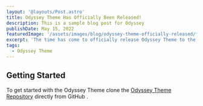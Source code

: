 ```yaml
---
layout: '@layouts/Post.astro'
title: Odyssey Theme Has Officially Been Released!
description: This is a sample blog post for Odyssey
publishDate: May 15, 2022
featuredImage: '/assets/images/blog/odyssey-theme-officially-released/featured.jpg'
excerpt: 'The time has come to officially release Odyssey Theme to the world. Learn more about what it is and how you can start using it today.'
tags:
  - Odyssey Theme
---
```


## Getting Started

To get started with the Odyssey Theme clone the [Odyssey Theme Repository](https://gixthub.com/treefarmstudio/odyssey-theme) directly from GitHub .
